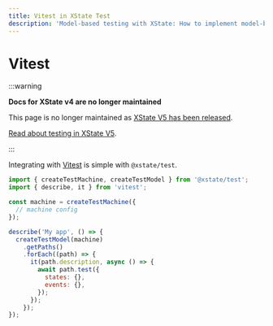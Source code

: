 ```yaml
---
title: Vitest in XState Test
description: 'Model-based testing with XState: How to implement model-based testing with Vitest and XState’s @xstate/test package.'
---
```


# Vitest

:::warning

**Docs for XState v4 are no longer maintained**

This page is no longer maintained as [XState V5 has been released](/blog/2023-12-01-xstate-v5).

[Read about testing in XState V5](/docs/testing).

:::

Integrating with [Vitest](https://vitest.dev) is simple with `@xstate/test`.

```js
import { createTestMachine, createTestModel } from '@xstate/test';
import { describe, it } from 'vitest';

const machine = createTestMachine({
  // machine config
});

describe('My app', () => {
  createTestModel(machine)
    .getPaths()
    .forEach((path) => {
      it(path.description, async () => {
        await path.test({
          states: {},
          events: {},
        });
      });
    });
});
```
